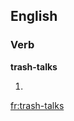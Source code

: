 ==English==

===Verb===
'''trash-talks'''

# {{third-person singular of|[[trash-talk]]}}

[[fr:trash-talks]]